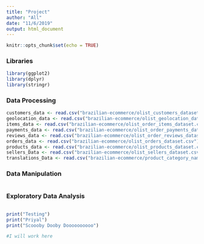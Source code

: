 ```yaml
---
title: "Project"
author: "All"
date: "11/6/2019"
output: html_document
---
```


```r
knitr::opts_chunk$set(echo = TRUE)
```

### Libraries

```r
library(ggplot2)
library(dplyr)
library(stringr)
```

### Data Processing

```r
customers_data <- read.csv("brazilian-ecommerce/olist_customers_dataset.csv")
geolocation_data <- read.csv("brazilian-ecommerce/olist_geolocation_dataset.csv")
items_data <- read.csv("brazilian-ecommerce/olist_order_items_dataset.csv")
payments_data <- read.csv("brazilian-ecommerce/olist_order_payments_dataset.csv")
reviews_data <- read.csv("brazilian-ecommerce/olist_order_reviews_dataset.csv")
orders_data <- read.csv("brazilian-ecommerce/olist_orders_dataset.csv")
products_data <- read.csv("brazilian-ecommerce/olist_products_dataset.csv")
sellers_Data <- read.csv("brazilian-ecommerce/olist_sellers_dataset.csv")
translations_Data <- read.csv("brazilian-ecommerce/product_category_name_translation.csv")
```

### Data Manipulation

```r

```

### Exploratory Data Analysis
```r

```

```r
print("Testing")
print("Priyal")
print("Scoooby Dooby Doooooooooo")
```


```r
#I will work here
```